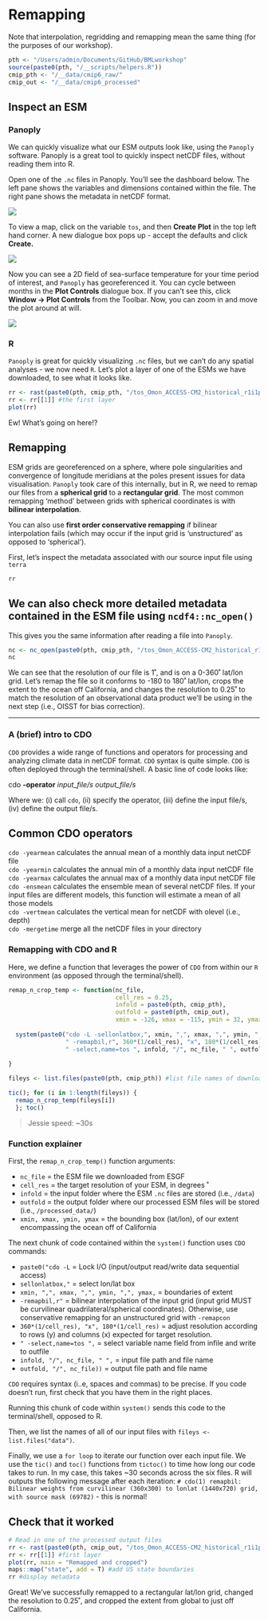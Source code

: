 # Remapping

::: callout-important
Note that interpolation, regridding and remapping mean the same thing (for the purposes of our workshop).
:::

```r
pth <- "/Users/admin/Documents/GitHub/BMLworkshop"
source(paste0(pth, "/__scripts/helpers.R"))
cmip_pth <- "/__data/cmip6_raw/"
cmip_out <- "/__data/cmip6_processed"
```

## Inspect an ESM

### Panoply

We can quickly visualize what our ESM outputs look like, using the `Panoply` software. Panoply is a great tool to quickly inspect netCDF files, without reading them into R.

Open one of the `.nc` files in Panoply. You'll see the dashboard below. The left pane shows the variables and dimensions contained within the file. The right pane shows the metadata in netCDF format.

![](images/panoply.png){fig-align="center"}

To view a map, click on the variable `tos`, and then **Create Plot** in the top left hand corner. A new dialogue box pops up - accept the defaults and click **Create.**

![](images/panoply2.png){fig-align="center"}

Now you can see a 2D field of sea-surface temperature for your time period of interest, and `Panoply` has georeferenced it. You can cycle between months in the **Plot Controls** dialogue box. If you can't see this, click **Window -\> Plot Controls** from the Toolbar. Now, you can zoom in and move the plot around at will.

![](images/panoply3.png){fig-align="center"}

### R

`Panoply` is great for quickly visualizing `.nc` files, but we can't do any spatial analyses - we now need `R`. Let's plot a layer of one of the ESMs we have downloaded, to see what it looks like.

```r
rr <- rast(paste0(pth, cmip_pth, "/tos_Omon_ACCESS-CM2_historical_r1i1p1f1_gn_185001-201412.nc")) 
rr <- rr[[1]] #the first layer
plot(rr)
```

Ew! What's going on here!?

## Remapping

ESM grids are georeferenced on a sphere, where pole singularities and convergence of longitude meridians at the poles present issues for data visualisation. `Panoply` took care of this internally, but in R, we need to remap our files from a **spherical grid** to a **rectangular grid**. The most common remapping 'method' between grids with spherical coordinates is with **bilinear interpolation**.

::: callout-caution
You can also use **first order conservative remapping** if bilinear interpolation fails (which may occur if the input grid is 'unstructured' as opposed to 'spherical').
:::

First, let's inspect the metadata associated with our source input file using `terra`

```r
rr
```

::: {.callout-important collapse="true"}
# We can also check more detailed metadata contained in the ESM file using `ncdf4::nc_open()`

This gives you the same information after reading a file into `Panoply`.

```r
nc <- nc_open(paste0(pth, cmip_pth, "/tos_Omon_ACCESS-CM2_historical_r1i1p1f1_gn_185001-201412.nc"))
nc
```
:::

We can see that the resolution of our file is 1˚, and is on a 0-360˚ lat/lon grid. Let's remap the file so it conforms to -180 to 180˚ lat/lon, crops the extent to the ocean off California, and changes the resolution to 0.25˚ to match the resolution of an observational data product we'll be using in the next step (i.e., OISST for bias correction).

------------------------------------------------------------------------

### A (brief) intro to CDO

`CDO` provides a wide range of functions and operators for processing and analyzing climate data in netCDF format. `CDO` syntax is quite simple. `CDO` is often deployed through the terminal/shell. A basic line of code looks like:

cdo **-operator** *input_file/s output_file/s*

Where we: (i) call `cdo`, (ii) specify the operator, (iii) define the input file/s, (iv) define the output file/s.

::: {.callout-tip collapse="true"}
# Common CDO operators

`cdo -yearmean` calculates the annual mean of a monthly data input netCDF file\
`cdo -yearmin` calculates the annual min of a monthly data input netCDF file\
`cdo -yearmax` calculates the annual max of a monthly data input netCDF file\
`cdo -ensmean` calculates the ensemble mean of several netCDF files. If your input files are different models, this function will estimate a mean of all those models\
`cdo -vertmean` calculates the vertical mean for netCDF with olevel (i.e., depth)\
`cdo -mergetime` merge all the netCDF files in your directory
:::

### Remapping with CDO and R

Here, we define a function that leverages the power of `CDO` from within our `R` environment (as opposed through the terminal/shell).

```r
remap_n_crop_temp <- function(nc_file,
                              cell_res = 0.25, 
                              infold = paste0(pth, cmip_pth), 
                              outfold = paste0(pth, cmip_out),
                              xmin = -126, xmax = -115, ymin = 32, ymax = 43) {
  
  system(paste0("cdo -L -sellonlatbox,", xmin, ",", xmax, ",", ymin, ",", ymax,  
                " -remapbil,r", 360*(1/cell_res), "x", 180*(1/cell_res), 
                " -select,name=tos ", infold, "/", nc_file, " ", outfold, "/", nc_file))  
  
}

fileys <- list.files(paste0(pth, cmip_pth)) #list file names of downloaded ESMs

tic(); for (i in 1:length(fileys)) {
  remap_n_crop_temp(fileys[i])
  }; toc() 
```

> Jessie speed: ~30s

### Function explainer

First, the `remap_n_crop_temp()` function arguments:

-   `nc_file` = the ESM file we downloaded from ESGF
-   `cell_res` = the target resolution of your ESM, in degrees ˚
-   `infold` = the input folder where the ESM `.nc` files are stored (i.e., `/data`)
-   `outfold` = the output folder where our processed ESM files will be stored (i.e., `/processed_data/`)
-   `xmin, xmax, ymin, ymax` = the bounding box (lat/lon), of our extent encompassing the ocean off of California

The next chunk of code contained within the `system()` function uses `CDO` commands:

-   `paste0("cdo -L` = Lock I/O (input/output read/write data sequential access)
-   `sellonlatbox,"` = select lon/lat box
-   `xmin, ",", xmax, ",", ymin, ",", ymax,` = boundaries of extent
-   `-remapbil,r"` = bilinear interpolation of the input grid (input grid MUST be curvilinear quadrilateral/spherical coordinates). Otherwise, use conservative remapping for an unstructured grid with `-remapcon`
-   `360*(1/cell_res), "x", 180*(1/cell_res)` = adjust resolution according to rows (y) and columns (x) expected for target resolution.
-   `" -select,name=tos ",` = select variable name field from infile and write to outfile
-   `infold, "/", nc_file, " ",` = input file path and file name
-   `outfold, "/", nc_file))` = output file path and file name

::: callout-important
`CDO` requires syntax (i..e, spaces and commas) to be precise. If you code doesn't run, first check that you have them in the right places.
:::

Running this chunk of code within `system()` sends this code to the terminal/shell, opposed to R.

Then, we list the names of all of our input files with `fileys <- list.files("data")`.

Finally, we use a `for loop` to iterate our function over each input file. We use the `tic()` and `toc()` functions from `tictoc()` to time how long our code takes to run. In my case, this takes \~30 seconds across the six files. R will outputs the following message after each iteration: `# cdo(1) remapbil: Bilinear weights from curvilinear (360x300) to lonlat (1440x720) grid, with source mask (69782)` - this is normal!

## Check that it worked

```r
# Read in one of the processed output files
rr <- rast(paste0(pth, cmip_out, "/tos_Omon_ACCESS-CM2_historical_r1i1p1f1_gn_185001-201412.nc"))
rr <- rr[[1]] #first layer 
plot(rr, main = "Remapped and cropped")
maps::map("state", add = T) #add US state boundaries
rr #display metadata
```

Great! We've successfully remapped to a rectangular lat/lon grid, changed the resolution to 0.25˚, and cropped the extent from global to just off California.
